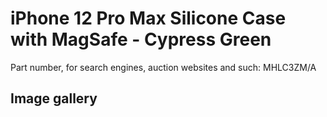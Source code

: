 
# iPhone 12 Pro Max Silicone Case with MagSafe - Cypress Green

Part number, for search engines, auction websites and such: MHLC3ZM/A

## Image gallery

<div style={{ width: '100%', maxWidth: '768px' }}>
<GalleryComponent
    images={[
      {
        original: "/everysource/MHLC3.webp",
        thumbnail: "/everypreview/MHLC3.webp",
      },
      {
        original: "/everysource/MHLC3_AV1.webp",
        thumbnail: "/everypreview/MHLC3_AV1.webp",
      },
      {
        original: "/everysource/MHLC3_AV2.webp",
        thumbnail: "/everypreview/MHLC3_AV2.webp",
      },
      {
        original: "/everysource/MHLC3_AV3.webp",
        thumbnail: "/everypreview/MHLC3_AV3.webp",
      }
    ]}
  />
</div>